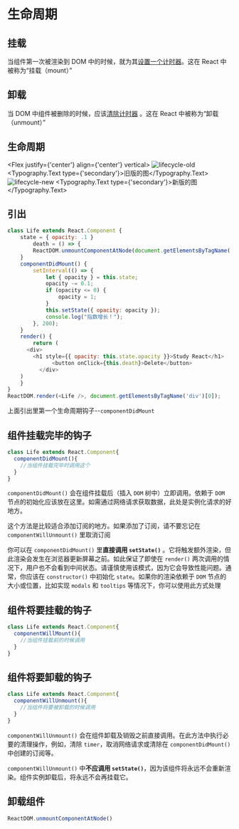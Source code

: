 
# 生命周期

## 挂载

当组件第一次被渲染到 DOM
中的时候，就为其[设置一个计时器](https://developer.mozilla.org/en-US/docs/Web/API/WindowTimers/setInterval)。这在 React
中被称为“挂载（mount）”

## 卸载

当 DOM 中组件被删除的时候，应该[清除计时器](https://developer.mozilla.org/en-US/docs/Web/API/WindowTimers/clearInterval)
。这在 React 中被称为“卸载（unmount）”

## 生命周期

<Flex justify={'center'} align={'center'} vertical>
  <img src="D:\notebook\React.assets\image-20221023152012370.png" alt="lifecycle-old"/>
  <Typography.Text type={'secondary'}>旧版的图</Typography.Text>
  <img src="https://www.runoob.com/wp-content/uploads/2016/02/ogimage.png" alt="lifecycle-new"/>
  <Typography.Text type={'secondary'}>新版的图</Typography.Text>
</Flex>


## 引出

```javascript title="jsx"
class Life extends React.Component {
	state = { opacity: .1 }
		death = () => {
		ReactDOM.unmountComponentAtNode(document.getElementsByTagName('div')[0]);
	}
	componentDidMount() {
		setInterval(() => {
			let { opacity } = this.state;
			opacity -= 0.1;
			if (opacity <= 0) {
				opacity = 1;
			}
			this.setState({ opacity: opacity });
			console.log("指数增长！");
		}, 200);
	}
	render() {
		return (
      <div>
        <h1 style={{ opacity: this.state.opacity }}>Study React</h1>
			  <button onClick={this.death}>Delete</button>
		  </div>
    )
	}
}
ReactDOM.render(<Life />, document.getElementsByTagName('div')[0]);
```

上面引出里第一个生命周期钩子--`componentDidMount`

## 组件挂载完毕的钩子

```javascript
class Life extends React.Component{
  componentDidMount(){
    //当组件挂载完毕时调用这个
  }
}
```

`componentDidMount()` 会在组件挂载后（插入 `DOM` 树中）立即调用。依赖于 `DOM` 节点的初始化应该放在这里。如需通过网络请求获取数据，此处是实例化请求的好地方。

这个方法是比较适合添加订阅的地方。如果添加了订阅，请不要忘记在 `componentWillUnmount()` 里取消订阅

你可以在 `componentDidMount()` 里**直接调用 `setState()`**
。它将触发额外渲染，但此渲染会发生在浏览器更新屏幕之前。如此保证了即使在 `render()`
两次调用的情况下，用户也不会看到中间状态。请谨慎使用该模式，因为它会导致性能问题。通常，你应该在 `constructor()` 中初始化
`state`。如果你的渲染依赖于 `DOM` 节点的大小或位置，比如实现 `modals` 和 `tooltips` 等情况下，你可以使用此方式处理

## 组件将要挂载的钩子

```javascript
class Life extends React.Component{
  componentWillMount(){
    //当组件挂载前的时候调用
  }
}
```

## 组件将要卸载的钩子

```javascript
class Life extends React.Component{
  componentWillUnmount(){
    //当组件将要被卸载的时候调用
  }
}
```

`componentWillUnmount()` 会在组件卸载及销毁之前直接调用。在此方法中执行必要的清理操作，例如，清除
`timer`，取消网络请求或清除在 `componentDidMount()` 中创建的订阅等。

`componentWillUnmount()` 中**不应调用 `setState()`**，因为该组件将永远不会重新渲染。组件实例卸载后，将永远不会再挂载它。

## 卸载组件

```javascript
ReactDOM.unmountComponentAtNode()
```

